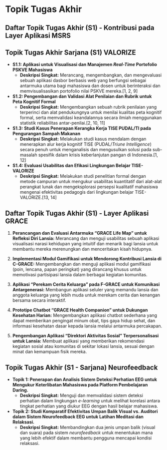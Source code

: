 # Topik Tugas Akhir

## **Daftar Topik Tugas Akhir (S1) - Kontribusi pada Layer Aplikasi MSRS**


## Topik Tugas Akhir Sarjana (S1) VALORIZE

*   **S1.1: Aplikasi untuk Visualisasi dan Manajemen *Real-Time* Portofolio PSKVE Mahasiswa**
    *   **Deskripsi Singkat:** Merancang, mengembangkan, dan mengevaluasi sebuah aplikasi dasbor berbasis web yang berfungsi sebagai antarmuka utama bagi mahasiswa dan dosen untuk berinteraksi dan memvisualisasikan portofolio nilai PSKVE mereka.[1, 2, 9]

*   **S1.2: Pengembangan dan Validasi Alat Penilaian dan Rubrik untuk Peta Kognitif Formal**
    *   **Deskripsi Singkat:** Mengembangkan sebuah rubrik penilaian yang terperinci dan alat pendukungnya untuk menilai kualitas peta kognitif formal, serta memvalidasi keandalannya secara ilmiah menggunakan statistik reliabilitas antar-penilai.[2, 10, 11]

*   **S1.3: Studi Kasus Penerapan Kerangka Kerja TISE PUDAL/TI pada Pengurangan Sampah Makanan**
    *   **Deskripsi Singkat:** Melakukan studi kasus mendalam dengan menerapkan alur kerja kognitif TISE (PUDAL/*Triune Intelligence*) secara penuh untuk menganalisis dan mengusulkan solusi pada sub-masalah spesifik dalam krisis keberlanjutan pangan di Indonesia.[1, 12]

*   **S1.4: Evaluasi Usabilitas dan Efikasi Lingkungan Belajar TISE-VALORIZE**
    *   **Deskripsi Singkat:** Melakukan studi penelitian formal dengan metode campuran untuk mengukur usabilitas kuantitatif dari alat-alat perangkat lunak dan mengeksplorasi persepsi kualitatif mahasiswa mengenai efektivitas pedagogis dari lingkungan belajar TISE-VALORIZE.[13, 14]


## **Daftar Topik Tugas Akhir (S1) - Layer Aplikasi GRACE**

1.  **Perancangan dan Evaluasi Antarmuka "GRACE Life Map" untuk Refleksi Diri Lansia:** Merancang dan menguji usabilitas sebuah aplikasi visualisasi narasi kehidupan yang intuitif dan menarik bagi lansia untuk membantu mereka merenungkan dan menceritakan kisah hidupnya.

2.  **Implementasi Modul Gamifikasi untuk Mendorong Kontribusi Lansia di C-GRACE:** Mengembangkan dan menguji aplikasi modul gamifikasi (poin, lencana, papan peringkat) yang dirancang khusus untuk memotivasi partisipasi lansia dalam berbagai kegiatan komunitas.

3.  **Aplikasi "Perekam Cerita Keluarga" pada F-GRACE untuk Komunikasi Antargenerasi:** Membangun aplikasi seluler yang memandu lansia dan anggota keluarga yang lebih muda untuk merekam cerita dan kenangan bersama secara interaktif.

4.  **Prototipe Chatbot "GRACE Health Companion" untuk Dukungan Kesehatan Harian:** Mengembangkan aplikasi chatbot sederhana yang dapat memberikan pengingat minum obat, tips gaya hidup sehat, dan informasi kesehatan dasar kepada lansia melalui antarmuka percakapan.

5.  **Pengembangan Aplikasi "Direktori Aktivitas Sosial" Terpersonalisasi untuk Lansia:** Membuat aplikasi yang memberikan rekomendasi kegiatan sosial atau komunitas di sekitar lokasi lansia, sesuai dengan minat dan kemampuan fisik mereka.


## **Topik Tugas Akhir (S1 - Sarjana) Neurofeedback**

* **Topik 1: Penerapan dan Analisis Sistem Deteksi Perhatian EEG untuk Mengukur Keterlibatan Mahasiswa pada Platform Pembelajaran Daring.**
    * **Deskripsi Singkat:** Menguji dan memvalidasi sistem deteksi perhatian dalam lingkungan *e-learning* untuk melihat korelasi antara tingkat perhatian yang diukur EEG dengan hasil belajar mahasiswa.

* **Topik 2: Studi Komparatif Efektivitas Umpan Balik Visual vs. Auditori dalam Sistem Neurofeedback EEG untuk Latihan Meditasi dan Relaksasi.**
    * **Deskripsi Singkat:** Membandingkan dua jenis umpan balik (visual dan suara) pada sistem *neurofeedback* untuk menentukan mana yang lebih efektif dalam membantu pengguna mencapai kondisi relaksasi.
